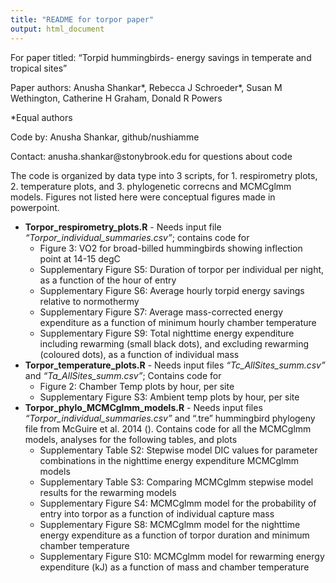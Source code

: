 ```yaml
---
title: "README for torpor paper"
output: html_document
---
```


For paper titled:
"Torpid hummingbirds- energy savings in temperate and tropical sites"

Paper authors: Anusha Shankar\*, Rebecca J Schroeder\*, Susan M Wethington, Catherine H Graham, Donald R Powers

\*Equal authors

Code by: Anusha Shankar, github/nushiamme

Contact: anusha.shankar\@stonybrook.edu for questions about code

The code is organized by data type into 3 scripts, for 1. respirometry plots, 2. temperature plots, and 3. phylogenetic correcns and MCMCglmm models. Figures not listed here were conceptual figures made in powerpoint.

* **Torpor_respirometry_plots.R** - Needs input file *"Torpor_individual_summaries.csv"*; contains code for 
    + Figure 3: VO2 for broad-billed hummingbirds showing inflection point at 14-15 degC
    + Supplementary Figure S5: Duration of torpor per individual per night, as a function of the hour of entry
    + Supplementary Figure S6: Average hourly torpid energy savings relative to normothermy
    + Supplementary Figure S7: Average mass-corrected energy expenditure as a function of minimum hourly chamber temperature
    + Supplementary Figure S9: Total nighttime energy expenditure including rewarming (small black dots), and excluding rewarming (coloured dots), as a function of individual mass

* **Torpor_temperature_plots.R** - Needs input files *"Tc_AllSites_summ.csv"* and *"Ta_AllSites_summ.csv"*; Contains code for
    + Figure 2: Chamber Temp plots by hour, per site
    + Supplementary Figure S3: Ambient temp plots by hour, per site
    
* **Torpor_phylo_MCMCglmm_models.R** - Needs input files *"Torpor_individual_summaries.csv"* and ".tre" hummingbird phylogeny file from McGuire et al. 2014 (). Contains code for all the MCMCglmm models, analyses for the following tables, and plots
    + Supplementary Table S2: Stepwise model DIC values for parameter combinations in the nighttime energy expenditure MCMCglmm models
    + Supplementary Table S3: Comparing MCMCglmm stepwise model results for the rewarming models
    + Supplementary Figure S4: MCMCglmm model for the probability of entry into torpor as a function of individual capture mass
    + Supplementary Figure S8: MCMCglmm model for the nighttime energy expenditure as a function of torpor duration and minimum chamber temperature
    + Supplementary Figure S10: MCMCglmm model for rewarming energy expenditure (kJ) as a function of mass and chamber temperature
    